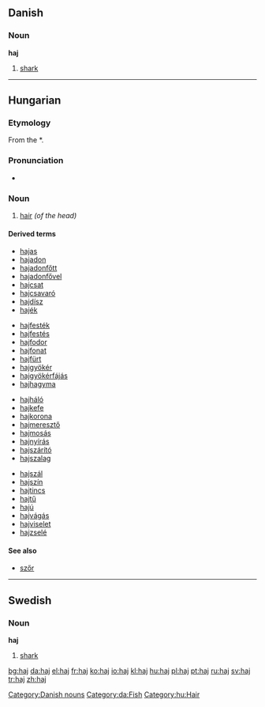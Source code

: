 {{see|hajj}}
==Danish==

===Noun===
'''haj''' {{c}}

# [[shark]]

[[Category:Danish nouns]]
[[Category:da:Fish]]
----

==Hungarian==

===Etymology===
From the {{Ugric.|hu}} *{{term|kajɜ||hair}}.

===Pronunciation===
*{{IPA|/ˈhɒj/|lang=hu}}

===Noun===
{{hu-noun|ak}}

# [[hair]] ''(of the head)''

====Derived terms====
{{top4}}
* [[hajas]]
* [[hajadon]]
* [[hajadonfőtt]]
* [[hajadonfővel]]
* [[hajcsat]]
* [[hajcsavaró]]
* [[hajdísz]]
* [[hajék]]
{{mid4}}
* [[hajfesték]]
* [[hajfestés]]
* [[hajfodor]]
* [[hajfonat]]
* [[hajfürt]]
* [[hajgyökér]]
* [[hajgyökérfájás]]
* [[hajhagyma]]
{{mid4}}
* [[hajháló]]
* [[hajkefe]]
* [[hajkorona]]
* [[hajmeresztő]]
* [[hajmosás]]
* [[hajnyírás]]
* [[hajszárító]]
* [[hajszalag]]
{{mid4}}
* [[hajszál]]
* [[hajszín]]
* [[hajtincs]]
* [[hajtű]]
* [[hajú]]
* [[hajvágás]]
* [[hajviselet]]
* [[hajzselé]]
{{bottom}}

====See also====
*[[szőr]]

[[Category:hu:Hair]]

----

==Swedish==

===Noun===
{{sv-noun-reg-ar}}
'''haj''' {{IPA|ˈhaj|lang=sv}} {{c}}

# [[shark]]

[[bg:haj]]
[[da:haj]]
[[el:haj]]
[[fr:haj]]
[[ko:haj]]
[[io:haj]]
[[kl:haj]]
[[hu:haj]]
[[pl:haj]]
[[pt:haj]]
[[ru:haj]]
[[sv:haj]]
[[tr:haj]]
[[zh:haj]]